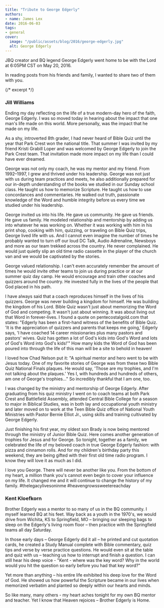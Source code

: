 ```yaml
---
title: "Tribute to George Edgerly"
authors:
- name: James Lex
date: 2016-06-03
tags:
- general
cover:
  image: "/public/assets/blog/2016/george-edgerly.jpg"
  alt: George Edgerly
---
```


JBQ creator and BQ legend George Edgerly went home to be with the Lord at 6:05PM CST on May 20, 2016.

In reading posts from his friends and family, I wanted to share two of them with you.

{/* excerpt */}

### Jill Williams

Ending my day reflecting on the life of a true modern-day hero of the faith, George Edgerly. I was so moved today in hearing about the impact that one man's life made on this world. More personally, was the impact that he made on my life.

As a shy, introverted 8th grader, I had never heard of Bible Quiz until the year that Park Crest won the national title. That summer I was invited by my friend Kristi Grabill Loper and was welcomed by George Edgerly to join the Park Crest team. That invitation made more impact on my life than I could have ever dreamed.

George was not only my coach, he was my mentor and my friend. From 1992–1997, I grew and thrived under his leadership. George was not just with us during team practices and meets, he also additionally prepared for our in-depth understanding of the books we studied in our Sunday school class. He taught us how to memorize Scripture. He taught us how to use concordances and commentaries. He walked out truth, passionate knowledge of the Word and humble integrity before us every time we studied under his leadership.

George invited us into his life. He gave us community. He gave us friends. He gave us family. He modeled relationship and mentorship by adding us into whatever he was working on. Whether it was working with him in his print shop, cooking with him, quizzing, or traveling on Bible Quiz trips, George lived life with us. And I cannot even imagine the number of times he probably wanted to turn off our loud DC Talk, Audio Adrenaline, Newsboys and more as our team trekked across the country. He never complained. He would just quietly slip an old time radio cassette in the player of the church van and we would be captivated by the stories.

George valued relationship. I can't even accurately remember the amount of times he would invite other teams to join us during practice or at our summer quiz day camp. He would encourage and train other coaches and quizzers around the country. He invested fully in the lives of the people that God placed in his path.

I have always said that a coach reproduces himself in the lives of his quizzers. George was never building a kingdom for himself. He was building the kingdom of his Lord. Bible Quiz wasn't just about memorizing the Word of God and competing. It wasn't just about winning. It was about living out that Word in forever-lives. I found a quote on pentecostalgold.com that states: "Edgerly has been a first-hand witness of the benefits of Bible Quiz. 'It is the appreciation of quizzers and parents that keeps me going,' Edgerly says, 'I have coached 14 career missionaries plus many pastors and pastors' wives. Quiz has gotten a lot of God's kids into God's Word and lots of God's Word into God's kids!'" How many kids the Word of God has been poured into through the life of this man will be a site to behold in heaven!

I loved how Chad Nelson put it: "A spiritual mentor and hero went to be with Jesus today. One of my favorite stories of George was from these two Bible Quiz National Finals plaques. He would say, 'Those are my trophies, and I'm not talking about the plaques.' Yes I, with hundreds and hundreds of others, am one of George's trophies…" So incredibly thankful that I am one, too.

I was changed by the ministry and mentorship of George Edgerly. After graduating from his quiz ministry I went on to coach teams at both Park Crest and Battlefield Assembly, attended Central Bible College for a season to major in Biblical Studies, was in both lay and occupational youth ministry and later moved on to work at the Teen Bible Quiz office of National Youth Ministries with Pastor Bernie Elliot Jr., using skills and training cultivated by George Edgerly.

Just finishing his first year, my oldest son Brady is now being mentored through the ministry of Junior Bible Quiz. Here comes another generation of trophies for Jesus and for George. So tonight, together as a family, we celebrated the life of my beloved coach in true George Edgerly fashion: with pizza and cinnamon rolls. And for my children's birthday party this weekend, they are being gifted with their first old time radio program. I know they will love it as much as I did.

I love you George. There will never be another like you. From the bottom of my heart, a million thank you's cannot even begin to cover your influence on my life. It changed me and it will continue to change the history of my family. ‪#‎thelegacylivesoninme‬ ‪#‎heavengrowssweetereachday‬

### Kent Kloefkorn

Brother Edgerly was a mentor to so many of us in the BQ community. I myself learned BQ at his feet. Way back as a youth in the 1970's, we would drive from Wichita, KS to Springfield, MO – bringing our sleeping bags to sleep on the Edgerly's living room floor – then practice with the Springfield teams all day Saturday.

In those early days – George Edgerly did it all – he printed and cut quotation cards, he created a Study Manual complete with Bible commentary, quiz tips and verse by verse practice questions. He would even sit at the table and quiz with us – teaching us how to interrupt and finish a question. I can still hear his deep voice - "Kent - where was the key word? Why in the world would you hit the question so early before you had that key word?"

Yet more than anything – his entire life exhibited his deep love for the Word of God. He showed us how powerful the Scripture became in our lives when memorized verbatim and planted so deeply within our hearts and minds.

So like many, many others - my heart aches tonight for my own BQ mentor and teacher. Yet I know that Heaven rejoices – Brother Edgerly is Home.
